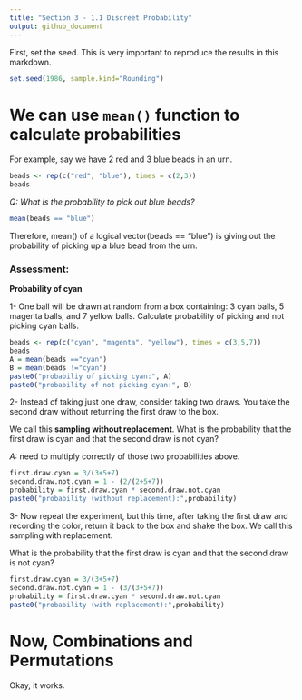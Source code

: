 ```yaml
---
title: "Section 3 - 1.1 Discreet Probability"
output: github_document
---
```


First, set the seed. This is very important to reproduce the results in this markdown.

```r
set.seed(1986, sample.kind="Rounding")
```

# We can use `mean()` function to calculate probabilities

For example, say we have 2 red and 3 blue beads in an urn.

```r
beads <- rep(c("red", "blue"), times = c(2,3))
beads
```

*Q: What is the probability to pick out blue beads?*

```r
mean(beads == "blue")
```

Therefore, mean() of a logical vector(beads == "blue") is giving out the probability of picking up a blue bead from the urn.

### Assessment:

**Probability of cyan**

1- One ball will be drawn at random from a box containing: 3 cyan balls, 5 magenta balls, and 7 yellow balls. Calculate probability of picking and not picking cyan balls.

```r
beads <- rep(c("cyan", "magenta", "yellow"), times = c(3,5,7))
beads
A = mean(beads =="cyan")
B = mean(beads !="cyan")
paste0("probabiliy of picking cyan:", A)
paste0("probability of not picking cyan:", B)

```

2- Instead of taking just one draw, consider taking two draws. You take the second draw without returning the first draw to the box.

We call this **sampling without replacement**. What is the probability that the first draw is cyan and that the second draw is not cyan?

*A:* need to multiply correctly of those two probabilities above.

```r
first.draw.cyan = 3/(3+5+7)
second.draw.not.cyan = 1 - (2/(2+5+7))
probability = first.draw.cyan * second.draw.not.cyan
paste0("probability (without replacement):",probability)


```

3- Now repeat the experiment, but this time, after taking the first draw and recording the color, return it back to the box and shake the box. We call this sampling with replacement.

What is the probability that the first draw is cyan and that the second draw is not cyan?

```r
first.draw.cyan = 3/(3+5+7)
second.draw.not.cyan = 1 - (3/(3+5+7))
probability = first.draw.cyan * second.draw.not.cyan
paste0("probability (with replacement):",probability)
```

# **Now, Combinations and Permutations**

Okay, it works.
